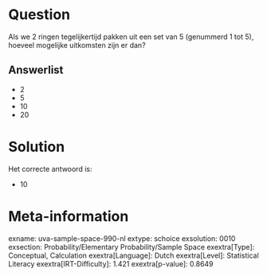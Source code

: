 Question
========

Als we 2 ringen tegelijkertijd pakken uit een set van 5 (genummerd 1 tot
5), hoeveel mogelijke uitkomsten zijn er dan?

Answerlist
----------

* 2
* 5
* 10
* 20

Solution
========

Het correcte antwoord is: 

* 10

Meta-information
================
exname: uva-sample-space-990-nl
extype: schoice
exsolution: 0010
exsection: Probability/Elementary Probability/Sample Space
exextra[Type]: Conceptual, Calculation
exextra[Language]: Dutch
exextra[Level]: Statistical Literacy
exextra[IRT-Difficulty]: 1.421
exextra[p-value]: 0.8649
